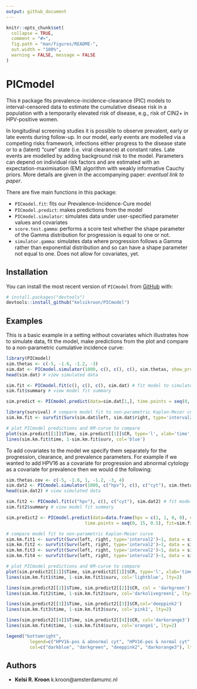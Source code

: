 ```yaml
---
output: github_document
---
```


<!-- README.md is generated from README.Rmd. Please edit that file -->

```r
knitr::opts_chunk$set(
  collapse = TRUE,
  comment = "#>",
  fig.path = "man/figures/README-",
  out.width = "100%",
  warning = FALSE, message = FALSE
)
```


# PICmodel

<!-- badges: start -->
<!-- badges: end -->

This `R` package fits prevalence-incidence-clearance (PIC) models to interval-censored data to estimate the cumulative disease risk in a population with a temporarily elevated risk of disease, e.g., risk of CIN2+ in HPV-positive women. 

In longitudinal screening studies it is possible to observe prevalent, early or late events during follow-up. In our model, early events are modelled via a competing risks framework, infections either progress to the disease state or to a (latent) “cure” state (i.e. viral clearance) at constant rates. Late events are modelled by adding background risk to the model. Parameters can depend on individual risk factors and are estimated with an expectation-maximisation (EM) algorithm with weakly informative Cauchy priors. More details are given in the accompanying paper: *eventual link to paper*.

There are five main functions in this package: 

- `PICmodel.fit`: fits our Prevalence-Incidence-Cure model
- `PICmodel.predict`: makes predictions from the model
- `PICmodel.simulator`: simulates data under user-specified parameter values and covariates
- `score.test.gamma`: performs a score test whether the shape parameter of the Gamma distribution for progression is equal to one or not. 
- `simulator.gamma`: simulates data where progression follows a Gamma rather than exponential distribution and so can have a shape parameter not equal to one. Does not allow for covariates, yet. 


## Installation

You can install the most recent version of `PICmodel` from [GitHub](https://github.com/) with:

``` r
# install.packages("devtools")
devtools::install_github("kelsikroon/PICmodel")
```

## Examples

This is a basic example in a setting without covariates which illustrates how to simulate data, fit the model, make predictions from the plot and compare to a non-parametric cumulative incidence curve:

```r
library(PICmodel)
sim.thetas <- c(-5, -1.6, -1.2, -3)
sim.dat <- PICmodel.simulator(1000, c(), c(), c(), sim.thetas, show_prob = 0.9, interval=3, include.h=T)
head(sim.dat) # view simulated data

sim.fit <- PICmodel.fit(c(), c(), c(), sim.dat) # fit model to simulated data
sim.fit$summary # view model fit summary

sim.predict <- PICmodel.predict(data=sim.dat[1,], time.points = seq(0, 15, 0.5), fit=sim.fit)

library(survival) # compare model fit to non-parametric Kaplan-Meier curve 
sim.km.fit <- survfit(Surv(sim.dat$left, sim.dat$right, type='interval2')~1)

# plot PICmodel predictions and KM-curve to compare 
plot(sim.predict[[1]]$Time, sim.predict[[1]]$CR, type='l', xlab='time', ylab='CR')
lines(sim.km.fit$time, 1-sim.km.fit$surv, col='blue')
```

To add covariates to the model we specify them separately for the progression, clearance, and prevalence parameters. For example if we wanted to add HPV16 as a covariate for progression and abnormal cytology as a covariate for prevalence then we would d the following: 
```r

sim.thetas.cov <- c(-5, -1.6, 1, -1.2, -3, 4)
sim.dat2 <- PICmodel.simulator(1000, c("hpv"), c(), c("cyt"), sim.thetas.cov, show_prob = 0.9, interval=3, include.h=T)
head(sim.dat2) # view simulated data

sim.fit2 <- PICmodel.fit(c("hpv"), c(), c("cyt"), sim.dat2) # fit model to simulated data
sim.fit2$summary # view model fit summary

sim.predict2 <- PICmodel.predict(data=data.frame(hpv = c(1, 1, 0, 0), cyt=c(1, 0, 1, 0)), 
                              time.points = seq(0, 15, 0.5), fit=sim.fit2)

# compare model fit to non-parametric Kaplan-Meier curve 
sim.km.fit1 <- survfit(Surv(left, right, type='interval2')~1, data = sim.dat2[sim.dat2$hpv==1 & sim.dat2$cyt==1,])
sim.km.fit2 <- survfit(Surv(left, right, type='interval2')~1, data = sim.dat2[sim.dat2$hpv==1 & sim.dat2$cyt==0,])
sim.km.fit3 <- survfit(Surv(left, right, type='interval2')~1, data = sim.dat2[sim.dat2$hpv==0 & sim.dat2$cyt==1,])
sim.km.fit4 <- survfit(Surv(left, right, type='interval2')~1, data = sim.dat2[sim.dat2$hpv==0 & sim.dat2$cyt==0,])

```

```r
# plot PICmodel predictions and KM-curve to compare 
plot(sim.predict2[[1]]$Time, sim.predict2[[1]]$CR, type='l', xlab='time', ylab='CR', ylim=c(0,1), col='darkblue')
lines(sim.km.fit1$time, 1-sim.km.fit1$surv, col='lightblue', lty=2)

lines(sim.predict2[[2]]$Time, sim.predict2[[2]]$CR, col = 'darkgreen')
lines(sim.km.fit2$time, 1-sim.km.fit2$surv, col='darkolivegreen1', lty=2)

lines(sim.predict2[[3]]$Time, sim.predict2[[3]]$CR,col='deeppink2')
lines(sim.km.fit3$time, 1-sim.km.fit3$surv, col='pink1', lty=2)

lines(sim.predict2[[4]]$Time, sim.predict2[[4]]$CR, col='darkorange3')
lines(sim.km.fit4$time, 1-sim.km.fit4$surv, col='orange1', lty=2)

legend("bottomright",
         legend=c("HPV16-pos & abnormal cyt", "HPV16-pos & normal cyt", "HPV16-neg & abnormal cyt", "HPV16-neg & normal cyt"),
         col=c("darkblue", "darkgreen", "deeppink2", "darkorange3"), lty=1, lwd=2, bty = "n", cex=0.75)
```


## Authors

- **Kelsi R. Kroon** k.kroon@amsterdamumc.nl
